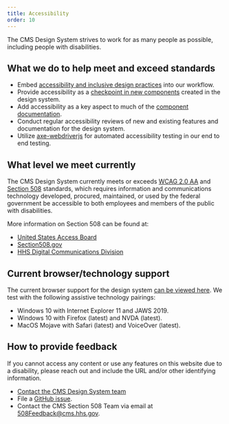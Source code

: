 ```yaml
---
title: Accessibility
order: 10
---
```


The CMS Design System strives to work for as many people as possible, including people with disabilities.

## What we do to help meet and exceed standards

- Embed [accessibility and inclusive design practices](https://accessibility.digital.gov/) into our workflow.
- Provide accessibility as a [checkpoint in new components](https://github.com/CMSgov/design-system/blob/main/.github/ISSUE_TEMPLATE/component-validation-checklist.md) created in the design system.
- Add accessibility as a key aspect to much of the [component documentation](https://github.com/CMSgov/design-system/blob/main/guides/WRITING-DOCUMENTATION.md).
- Conduct regular accessibility reviews of new and existing features and documentation for the design system.
- Utilize [axe-webdriverjs](https://github.com/dequelabs/axe-webdriverjs) for automated accessibility testing in our end to end testing.

## What level we meet currently

The CMS Design System currently meets or exceeds [WCAG 2.0 AA](https://www.w3.org/TR/WCAG20/) and [Section 508](http://www.section508.gov/) standards, which requires information and communications technology developed, procured, maintained, or used by the federal government be accessible to both employees and members of the public with disabilities.

More information on Section 508 can be found at:

- [United States Access Board](http://www.access-board.gov/508.htm)
- [Section508.gov](http://www.section508.gov)
- [HHS Digital Communications Division](http://www.hhs.gov/web/508)

## Current browser/technology support

The current browser support for the design system [can be viewed here](/guidelines/browser-support/). We test with the following assistive technology pairings:

- Windows 10 with Internet Explorer 11 and JAWS 2019.
- Windows 10 with Firefox (latest) and NVDA (latest).
- MacOS Mojave with Safari (latest) and VoiceOver (latest).

## How to provide feedback

If you cannot access any content or use any features on this website due to a disability, please reach out and include the URL and/or other identifying information.

- [Contact the CMS Design System team](https://cms.gov1.qualtrics.com/jfe/form/SV_eqTlI7HbrXthrlX)
- File a [GitHub issue](https://github.com/CMSgov/design-system/issues/new?assignees=&labels=&template=general-issue.md&title=).
- Contact the CMS Section 508 Team via email at [508Feedback@cms.hhs.gov](mailto:508Feedback@cms.hhs.gov).
